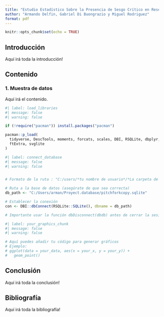 ```yaml
---
title: "Estudio Estadístico Sobre la Presencia de Sesgo Crítico en Reseñas Musicales de Pitchfork.com"
author: "Armando Delfin, Gabriel Di Buongrazio y Miguel Rodriguez"
format: pdf
---
```


```r
knitr::opts_chunk$set(echo = TRUE)

```

## Introducción

Aquí irá toda la introducción!

## Contenido

### 1. Muestra de datos

Aquí irá el contenido.

```r
#| label: load_libraries
#| message: false
#| warning: false

if (!require("pacman")) install.packages("pacman")

pacman::p_load(
  tidyverse, DescTools, moments, forcats, scales, DBI, RSQLite, dbplyr, odbc, flextable,
  ftExtra, svglite
)
```

```r
#| label: connect_database
#| message: false
#| warning: false


# Formato de la ruta : "C:/users/*tu nombre de usuario*/*La carpeta de la db*/*nombre de la db*

# Ruta a la base de datos (asegúrate de que sea correcta)
db_path <- "C:/Users/arman/Proyect.database/pitchforkcopy.sqlite"

# Establecer la conexión
con <- DBI::dbConnect(RSQLite::SQLite(), dbname = db_path)

# Importante usar la función dbDisconnect(dbdb) antes de cerrar la sesión de R.

```

```r
#| label: your_graphics_chunk
#| message: false
#| warning: false

# Aquí puedes añadir tu código para generar gráficos
# Ejemplo:
# ggplot(data = your_data, aes(x = your_x, y = your_y)) +
#   geom_point()
```

## Conclusión

Aquí irá toda la conclusión!

## Bibliografía

Aquí irá toda la bibliografía!
